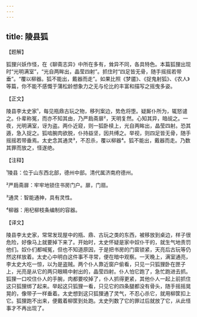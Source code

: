 ```yaml
---
---
---
```

title: 陵县狐
---




【题解】


狐狸兴妖作怪，在《聊斋志异》中所在多有，耸异不同，各具特色。本篇狐狸出现时“光明满室”，“光自两眸出，晶莹四射”。抓住时“四足皆无骨，随手摇摇若带垂”。“覆以柳器。狐不能出，戴器而走”。如果比照《梦靥》、《捉鬼射狐》、《农人》等篇，你不能不感慨于蒲松龄想象力之无与伦比的丰富和描写之摇曳多姿。


【正文】

陵县李太史家¹，每见瓶鼎古玩之物，移列案边，势危将堕。疑厮仆所为，辄怒谴之。仆辈称冤，而亦不知其由，乃严扃斋扉²，天明复然。心知其异，暗觇之。一夜，光明满室，讶为盗。两仆近窥，则一狐卧椟上，光自两眸出，晶莹四射。恐其遁，急入捉之。狐啮腕肉欲脱，仆持益坚，因共缚之。举视，则四足皆无骨，随手摇摇若带垂焉。太史念其通灵³，不忍杀，覆以柳器⁴。狐不能出，戴器而走。乃数其罪而放之，怪遂绝。

【注释】


¹陵县：位于山东西北部，德州中部。清代属济南府德州。

²严扃斋扉：牢牢地锁住书房门户。扉，门扇。

³通灵：智能通神，具有灵性。

⁴柳器：用杞柳枝条编制的容器。





【译文】


陵县李太史家，常常发现屋中的瓶、鼎、古玩之类的东西，被移放到桌边，样子很危险，好像马上就要掉下来了。开始时，太史怀疑是家中奴仆干的，就生气地责罚他们。奴仆们都喊冤，但也不知道原因，于是把书房的门窗锁紧，天亮后古玩等仍然这样放着。太史心中明白这件事不寻常，便在暗中观察。一天晚上，满室通亮，李太史大吃一惊，以为是盗贼。两个仆人靠近窗户偷看，只见一只狐狸卧在匣子上，光亮是从它的两只眼睛中射出的，晶莹四射。仆人怕它跑了，急忙跑进去抓。狐狸一口咬住仆人的手腕，肉都要咬掉了，仆人抓得更紧，其他仆人一起上前抓住这只狐狸绑了起来。举起这只狐狸一看，只见它的四条腿都没有骨头，随手摇摇晃晃的，像带子一样垂着。太史想到这只狐狸通了灵气，不忍心杀它，就用柳筐扣上它。狐狸跑不出来，便戴着柳筐到处跑。太史列数了它的罪过后就放了它，从此怪事才不再出现了。
